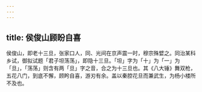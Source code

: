 ```yaml
---
---
---
```

title: 侯俊山顾盼自喜
---



侯俊山，即老十三旦，张家口人，同、光间在京声震一时，穆宗殊嬖之。同治某科乡试，御拟试题「君子坦荡荡」，即隐十三旦。「坦」字为「十」为「一」为「旦」，「荡荡」则含有两「旦」字之音，合之为十三旦也。其《八大锤》舞双枪，五花八门，到底不懈，顾盻自喜，游刃有余。盖以秦腔花旦而兼武生，为杨小楼所不及也。